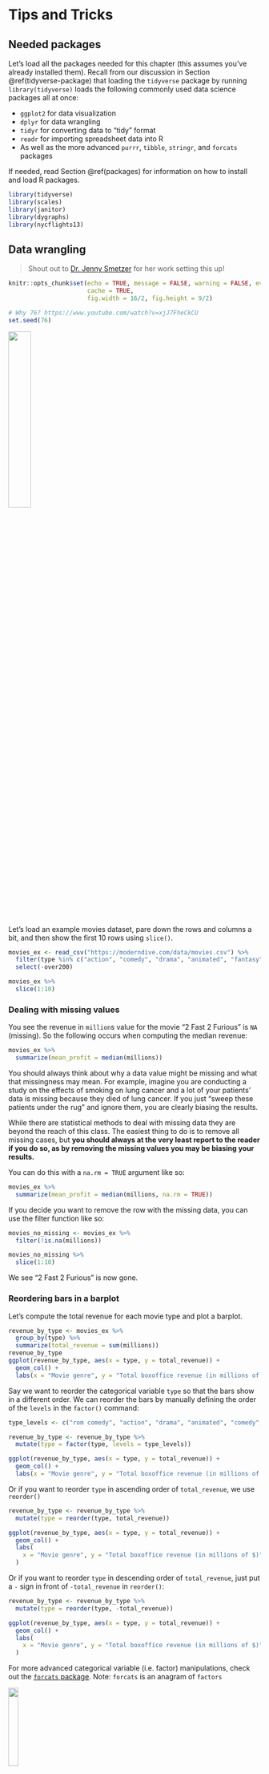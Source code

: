 # Tips and Tricks {#appendixC}

## Needed packages {-}

Let's load all the packages needed for this chapter (this assumes you've already installed them). Recall from our discussion in Section \@ref(tidyverse-package) that loading the `tidyverse` package by running `library(tidyverse)` loads the following commonly used data science packages all at once:

* `ggplot2` for data visualization
* `dplyr` for data wrangling
* `tidyr` for converting data to "tidy" format
* `readr` for importing spreadsheet data into R
* As well as the more advanced `purrr`, `tibble`, `stringr`, and `forcats` packages

If needed, read Section \@ref(packages) for information on how to install and load R packages. 

```r
library(tidyverse)
library(scales)
library(janitor)
library(dygraphs)
library(nycflights13)
```

## Data wrangling

> Shout out to [Dr. Jenny Smetzer](https://www.scsparkscience.org/fellow/jennifer-smetzer/) for her work setting this up!

```r
knitr::opts_chunk$set(echo = TRUE, message = FALSE, warning = FALSE, eval = TRUE, 
                      cache = TRUE,
                      fig.width = 16/2, fig.height = 9/2)

# Why 76? https://www.youtube.com/watch?v=xjJ7FheCkCU
set.seed(76)
```

![](images/data_ninja1.png){width=30%}      

Let's load an example movies dataset, pare down the rows and columns a bit, and then show the first 10 rows using `slice()`.

```r
movies_ex <- read_csv("https://moderndive.com/data/movies.csv") %>% 
  filter(type %in% c("action", "comedy", "drama", "animated", "fantasy", "rom comedy")) %>% 
  select(-over200)

movies_ex %>% 
  slice(1:10)
```



### Dealing with missing values

You see the revenue in `million`s value for the movie "2 Fast 2 Furious" is `NA` (missing). So the following occurs when computing the median revenue:

```r
movies_ex %>% 
  summarize(mean_profit = median(millions))
```

You should always think about why a data value might be missing and what that missingness may mean. For example, imagine you are conducting a study on the effects of smoking on lung cancer and a lot of your patients' data is missing because they died of lung cancer. If you just "sweep these patients under the rug" and ignore them, you are clearly biasing the results. 

While there are statistical methods to deal with missing data they are beyond the reach of this class. The easiest thing to do is to remove all missing cases, but **you should always at the very least report to the reader if you do so, as by removing the missing values you may be biasing your results.**

You can do this with a `na.rm = TRUE` argument like so:

```r
movies_ex %>% 
  summarize(mean_profit = median(millions, na.rm = TRUE))
```

If you decide you want to remove the row with the missing data, you can use the filter function like so:

```r
movies_no_missing <- movies_ex %>%
  filter(!is.na(millions))

movies_no_missing %>% 
  slice(1:10)
```

We see "2 Fast 2 Furious" is now gone.


### Reordering bars in a barplot

Let's compute the total revenue for each movie type and plot a barplot.

```r
revenue_by_type <- movies_ex %>% 
  group_by(type) %>% 
  summarize(total_revenue = sum(millions))
revenue_by_type
ggplot(revenue_by_type, aes(x = type, y = total_revenue)) +
  geom_col() + 
  labs(x = "Movie genre", y = "Total boxoffice revenue (in millions of $)")
```

Say we want to reorder the categorical variable `type` so that the bars show in a different order. We can reorder the bars by manually defining the order of the `levels` in the `factor()` command:

```r
type_levels <- c("rom comedy", "action", "drama", "animated", "comedy", "fantasy")

revenue_by_type <- revenue_by_type %>% 
  mutate(type = factor(type, levels = type_levels))

ggplot(revenue_by_type, aes(x = type, y = total_revenue)) +
  geom_col() + 
  labs(x = "Movie genre", y = "Total boxoffice revenue (in millions of $)")
```

Or if you want to reorder `type` in ascending order of `total_revenue`, we use `reorder()`

```r
revenue_by_type <- revenue_by_type %>% 
  mutate(type = reorder(type, total_revenue))

ggplot(revenue_by_type, aes(x = type, y = total_revenue)) +
  geom_col() + 
  labs(
    x = "Movie genre", y = "Total boxoffice revenue (in millions of $)"
  )
```

Or if you want to reorder `type` in descending order of `total_revenue`, just put
a `-` sign in front of `-total_revenue` in `reorder()`:

```r
revenue_by_type <- revenue_by_type %>% 
  mutate(type = reorder(type, -total_revenue))

ggplot(revenue_by_type, aes(x = type, y = total_revenue)) +
  geom_col() + 
  labs(
    x = "Movie genre", y = "Total boxoffice revenue (in millions of $)"
  )
```

For more advanced categorical variable (i.e. factor) manipulations, check out
the [`forcats` package](https://forcats.tidyverse.org/){target="_blank"}. Note: `forcats` is an anagram of `factors`


![](https://github.com/tidyverse/forcats/raw/master/man/figures/logo.png){width=20%} 



### Showing money on an axis

```r
movies_ex <- movies_ex %>% 
  mutate(revenue = millions * 10^6)

ggplot(data = movies_ex, aes(x = rating, y = revenue)) + 
  geom_boxplot() + 
  labs(x = "rating", y = "Revenue in $", title = "Profits for different movie ratings")
```

Google "ggplot2 axis scale dollars" and click on the [first link](http://www.sthda.com/english/wiki/ggplot2-axis-scales-and-transformations) and search for the word "dollars". You'll find:

```r
# Don't forget to load the scales package first!
library(scales)

ggplot(data = movies_ex, aes(x = rating, y = revenue)) + 
  geom_boxplot() + 
  labs(x = "rating", y = "Revenue in $", title = "Profits for different movie ratings") + 
  scale_y_continuous(labels = dollar)
```



### Changing values inside cells

`dplyr::rename()` renames column/variable names. To "rename" values inside cells of a particular column, you need to `mutate()` the column using one of the three functions below. There might be other ones too, but these are the three we've seen the most. In these examples, we'll change values in the variable `type`.

1. `if_else()`
1. `recode()`
1. `case_when()`

#### `if_else()` {-}

Switch all instances of `rom comedy` with `romantic comedy` using `if_else()` from the `dplyr` package. If a particular row has `type == "rom comedy"`, then return `"romantic comedy"`, else return whatever was originally in `type`. Save everything in a new variable `type_new`:

```r
movies_ex %>% 
  mutate(type_new = if_else(type == "rom comedy", "romantic comedy", type)) %>% 
  slice(1:10)
```

Do the same here, but return `"not romantic comedy"` if `type` is not `"rom comedy"` and this time overwrite the original `type` variable

```r
movies_ex %>% 
  mutate(type = if_else(type == "rom comedy", "romantic comedy", "not romantic comedy")) %>% 
  slice(1:10)
```

#### `recode()` {-}

`if_else()` is rather limited however. What if we want to "rename" all `type` so that they start with uppercase? Use `recode()`:

```r
movies_ex %>% 
  mutate(type_new = recode(type, 
                           "action" = "Action",
                           "animated" = "Animated",
                           "comedy" = "Comedy",
                           "drama" = "Drama",
                           "fantasy" = "Fantasy",
                           "rom comedy" = "Romantic Comedy"
  )) %>% 
  slice(1:10)
```

#### `case_when()` {-}

`case_when()` is a little trickier, but allows you to evaluate boolean operations using `==`, `>`, `>=`, `&`, `|`, etc:

```r
movies_ex %>% 
  mutate(type_new = 
           case_when(
             type == "action" & millions > 40 ~ "Big budget action",
             type == "rom comedy" & millions < 40 ~ "Small budget romcom",
             # Need this for everything else that aren't the two cases above:
             TRUE ~ "Rest"
           ))
```



### Converting a numerical variable to a categorical one

Sometimes we want to turn a numerical, continuous variable into a categorical variable. For instance, what if we wanted to have a variable that tells us if a movie made one hundred million dollars or more. That is to say, we can create a binary variable, which is the same thing as a categorical variable with 2 levels. We can again use the `mutate()` function:

```r
movies_ex %>% 
  mutate(big_budget = millions > 100) %>% 
  slice(1:10)
```

What if you want to convert a numerical variable into a categorical variable with more than 2 levels? One way is to use the `cut()` command. For instance, below, we `cut()` the `score` variable, to recode it into 4 categories:

1. 0 - 40 = bad
2. 40.1 - 60 = so-so
3. 60.1 - 80 = good
4. 80.1+ = great

We set the breaking points for cutting the numerical variable with the `c(0, 40, 60, 80, 100)` part, and set the labels for each of these bins with the `labels = c("bad", "so-so", "good", "great")` part. All this action happens inside the `mutate()` command, so the new categorical variable `score_categ` is added to the data frame. 

```r
movies_ex %>% 
  mutate(score_categ = cut(score, 
                           breaks = c(0, 40, 60, 80, 100),
                           labels = c("bad", "so-so", "good", "great")
  )) %>% 
  slice(1:10)
```

Other options with the `cut` function:

*  By default, if the value is exactly the upper bound of an interval, it's
included in the lessor category (e.g. 60.0 is 'so-so' not 'good'), to 
flip this, include the argument `right = FALSE`.
*  You could also have RStudio equally divide the variable into a balanced
number of groups.  For example, specifying `breaks = 3` would create 4 groups with
approximately the same number of values in each group.



### Computing proportions {#prop}

By using a `group_by()` followed not by a `summarize()` as is often the case, but rather a `mutate()`. So say we compute the total revenue millions for each movie rating and type:

```r
rating_by_type_millions <- movies_ex %>% 
  group_by(rating, type) %>% 
  summarize(millions = sum(millions)) %>% 
  arrange(rating, type)

rating_by_type_millions
```

Say within each movie rating (G, PG, PG-13, R), we want to know the proportion of `total_millions` that made by each movie type (animated, action, comedy, etc). We can:

```r
rating_by_type_millions %>% 
  group_by(rating) %>% 
  mutate(
    # Compute a new column of the sum of millions split by rating:
    total_millions = sum(millions),
    # Compute the proportion within each rating:
    prop = millions/total_millions
  )
```

So for example, the 4 proportions corresponding to R rated movies are 0.596 + 0.142 + 0.213 + 0.0491 = 1.




### Dealing with %, commas, and \$ {#numerical}

Say you have numerical data that are recorded as percentages, have commas, or are in dollar form and hence are character strings. How do you convert these to numerical values? Using `readr::parse_number()` inside a `mutate()`! Shout out to [Stack Overflow](https://stackoverflow.com/a/52965808/3674500){target="_blank"}

```r
library(readr)
parse_number("10.5%")
parse_number("145,897")
parse_number("$1,234.5")
```

What about the other way around? Use the `scales` package!

```r
library(scales)
percent(0.105)
comma(145897)
dollar(1234.5)
```






***


**Congratulations. You are now an R Ninja!**

![](images/Rninja.png){width=40%}  




***



## Interactive graphics

### Interactive linegraphs

Another useful tool for viewing linegraphs such as this is the `dygraph` function in the `dygraphs` package in combination with the `dyRangeSelector` function.  This allows us to zoom in on a selected range and get an interactive plot for us to work with:

```r
library(dygraphs)
library(nycflights13)
flights_day <- mutate(flights, date = as.Date(time_hour))
flights_summarized <- flights_day %>% 
  group_by(date) %>%
  summarize(median_arr_delay = median(arr_delay, na.rm = TRUE))
rownames(flights_summarized) <- flights_summarized$date
flights_summarized <- select(flights_summarized, -date)
dyRangeSelector(dygraph(flights_summarized))
```

<br>

The syntax here is a little different than what we have covered so far.  The `dygraph` function is expecting for the dates to be given as the `rownames` of the object.  We then remove the `date` variable from the `flights_summarized` data frame since it is accounted for in the `rownames`.  Lastly, we run the `dygraph` function on the new data frame that only contains the median arrival delay as a column and then provide the ability to have a selector to zoom in on the interactive plot via `dyRangeSelector`.  (Note that this plot will only be interactive in the HTML version of this book.)

<!--
**`paste0("(LC", chap, ".", (lc <- lc + 1), ")")`** Use the interactive linegraph to determine the highest median arrival delay for flights from NYC in 2013.  What date was it and what do you think contributed to it?


** ** What are three specific questions that can be more easily answered by looking at Figure 4.6 instead of Figure 4.5?

- Changing the labels of a plot (x-axis, y-axis)
- stat = "identity" for aggregated data and barplots
- Changing the theme for ggplots (`ggthemes` package too)
- Adding `code_folding` and `code_download` to YAML
- `kable` function from `knitr`
- Reading in data from files in different formats - Getting Used to R book reference
- Reshaping the data with `tidyr`

-->
